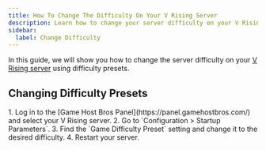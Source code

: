 ```yaml
---
title: How To Change The Difficulty On Your V Rising Server
description: Learn how to change your server difficulty on your V Rising dedicated server.
sidebar:
  label: Change Difficulty
---
```


In this guide, we will show you how to change the server difficulty on your [V Rising server](https://www.gamehostbros.com/v-rising-server-hosting/) using difficulty presets.

## Changing Difficulty Presets

<Steps>
1. Log in to the [Game Host Bros Panel](https://panel.gamehostbros.com/) and select your V Rising server.
2. Go to `Configuration > Startup Parameters`.
3. Find the `Game Difficulty Preset` setting and change it to the desired difficulty.
4. Restart your server.
</Steps>